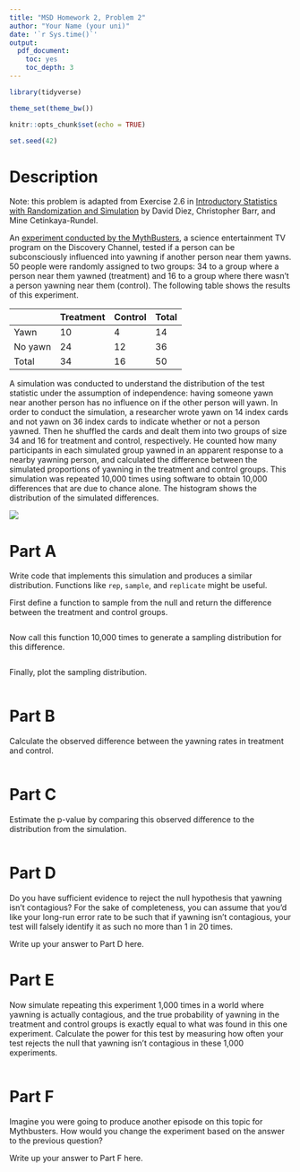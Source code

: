```yaml
---
title: "MSD Homework 2, Problem 2"
author: "Your Name (your uni)"
date: '`r Sys.time()`'
output:
  pdf_document:
    toc: yes
    toc_depth: 3
---
```


```r
library(tidyverse)

theme_set(theme_bw())

knitr::opts_chunk$set(echo = TRUE)

set.seed(42)
```

# Description

Note: this problem is adapted from Exercise 2.6 in [Introductory Statistics with Randomization and Simulation](https://www.openintro.org/stat/textbook.php?stat_book=isrs) by David Diez, Christopher Barr, and Mine Cetinkaya-Rundel.

An [experiment conducted by the MythBusters](http://www.discovery.com/tv-shows/mythbusters/mythbusters-database/yawning-contagious/), a science entertainment TV program on the Discovery Channel, tested if a person can be subconsciously influenced into yawning if another person near them yawns. 50 people were randomly assigned to two groups: 34 to a group where a person near them yawned (treatment) and 16 to a group where there wasn’t a person yawning near them (control). The following table shows the results of this experiment.

| &nbsp; | Treatment | Control | Total |
| ------ | --------- | ------- | ----- |
| Yawn   | 10        | 4       | 14    |
| No yawn| 24        | 12      | 36    |
| Total  | 34        | 16      | 50    |


A simulation was conducted to understand the distribution of the test statistic under the assumption of independence: having someone yawn near another person has no influence on if the other person will yawn. In order to conduct the simulation, a researcher wrote yawn on 14 index cards and not yawn on 36 index cards to indicate whether or not a person yawned. Then he shuffled the cards and dealt them into two groups of size 34 and 16 for treatment and control, respectively. He counted how many participants in each simulated group yawned in an apparent response to a nearby yawning person, and calculated the difference between the simulated proportions of yawning in the treatment and control groups. This simulation was repeated 10,000 times using software to obtain 10,000 differences that are due to chance alone. The histogram shows the distribution of the simulated differences.

![](mythbusters_simulated_null.png)

# Part A

Write code that implements this simulation and produces a similar distribution. Functions like `rep`, `sample`, and `replicate` might be useful.

First define a function to sample from the null and return the difference between the treatment and control groups.

```r

```

Now call this function 10,000 times to generate a sampling distribution for this difference.

```r

```

Finally, plot the sampling distribution.

```r

```


# Part B

Calculate the observed difference between the yawning rates in treatment and control.

```r

```

# Part C

Estimate the p-value by comparing this observed difference to the distribution from the simulation.

```r

```

# Part D

Do you have sufficient evidence to reject the null hypothesis that yawning isn't contagious? For the sake of completeness, you can assume that you'd like your long-run error rate to be such that if yawning isn't contagious, your test will falsely identify it as such no more than 1 in 20 times.

Write up your answer to Part D here.

# Part E

Now simulate repeating this experiment 1,000 times in a world where yawning is actually contagious, and the true probability of yawning in the treatment and control groups is exactly equal to what was found in this one experiment. Calculate the power for this test by measuring how often your test rejects the null that yawning isn't contagious in these 1,000 experiments.

```r

```

# Part F

Imagine you were going to produce another episode on this topic for Mythbusters. How would you change the experiment based on the answer to the previous question?

Write up your answer to Part F here.